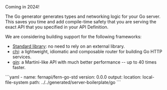<Callout intent = "tip">
Coming in 2024!
</Callout>

<br />

The Go generator generates types and networking logic for your Go server. This saves you time and add compile-time safety that you are serving the exact API that you specified in your API Definition.

We are considering building support for the following frameworks:
- [Standard library](https://pkg.go.dev/std): no need to rely on an external library.
- [chi](https://github.com/go-chi/chi): a lightweight, idiomatic and composable router for building Go HTTP services.
- [gin](https://github.com/gin-gonic/gin): a Martini-like API with much better performance -- up to 40 times faster.

<CodeBlock title="generators.yml">
```yaml
- name: fernapi/fern-go-std
  version: 0.0.0
  output:
    location: local-file-system
    path: ../../generated/server-boilerplate/go
```
</CodeBlock>
